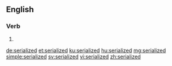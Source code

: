 ==English==

===Verb===
{{head|en|verb form}}

# {{en-past of|serialize}}

[[de:serialized]]
[[et:serialized]]
[[ku:serialized]]
[[hu:serialized]]
[[mg:serialized]]
[[simple:serialized]]
[[sv:serialized]]
[[vi:serialized]]
[[zh:serialized]]